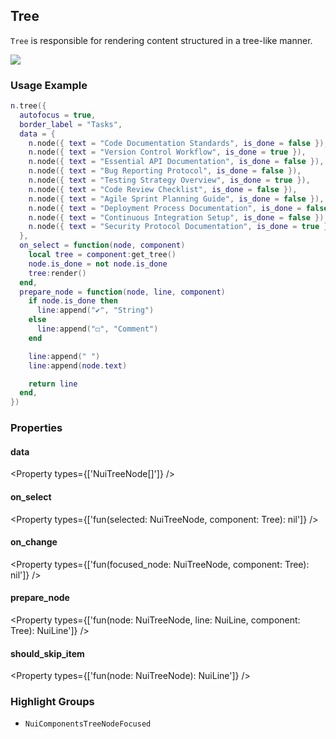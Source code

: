 
## Tree

`Tree` is responsible for rendering content structured in a tree-like manner.

![](/gifs/tree-1.gif)

### Usage Example

```lua
n.tree({
  autofocus = true,
  border_label = "Tasks",
  data = {
    n.node({ text = "Code Documentation Standards", is_done = false }),
    n.node({ text = "Version Control Workflow", is_done = true }),
    n.node({ text = "Essential API Documentation", is_done = false }),
    n.node({ text = "Bug Reporting Protocol", is_done = false }),
    n.node({ text = "Testing Strategy Overview", is_done = true }),
    n.node({ text = "Code Review Checklist", is_done = false }),
    n.node({ text = "Agile Sprint Planning Guide", is_done = false }),
    n.node({ text = "Deployment Process Documentation", is_done = false }),
    n.node({ text = "Continuous Integration Setup", is_done = false }),
    n.node({ text = "Security Protocol Documentation", is_done = true }),
  },
  on_select = function(node, component)
    local tree = component:get_tree()
    node.is_done = not node.is_done
    tree:render()
  end,
  prepare_node = function(node, line, component)
    if node.is_done then
      line:append("✔", "String")
    else
      line:append("◻", "Comment")
    end

    line:append(" ")
    line:append(node.text)

    return line
  end,
})
```

### Properties

#### data

<Property
  types={['NuiTreeNode[]']}
/>

#### on_select

<Property 
  types={['fun(selected: NuiTreeNode, component: Tree): nil']}
/>

#### on_change

<Property 
  types={['fun(focused_node: NuiTreeNode, component: Tree): nil']}
/>

#### prepare_node

<Property 
  types={['fun(node: NuiTreeNode, line: NuiLine, component: Tree): NuiLine']}
/>

#### should_skip_item

<Property 
  types={['fun(node: NuiTreeNode): NuiLine']}
/>

### Highlight Groups

- `NuiComponentsTreeNodeFocused`

